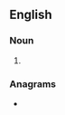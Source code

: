 {{also|Neurons}}

==English==

===Noun===
{{head|en|noun plural form}}

# {{plural of|neuron|lang=en}}

===Anagrams===
* {{l|en|nonuser}}